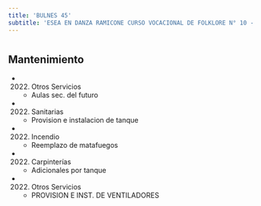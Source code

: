 ```yaml
---
title: 'BULNES 45'
subtitle: 'ESEA EN DANZA RAMICONE CURSO VOCACIONAL DE FOLKLORE N° 10 - ESC. SUPERIOR DE EDUCACIÓN ARTÍSTICA EN ARTE CERÁMICO N° 01'
---
```


#


## Mantenimiento

*  (2022) Otros Servicios 
    + Aulas sec. del futuro

*  (2022) Sanitarias 
    + Provision e instalacion de tanque

*  (2022) Incendio 
    + Reemplazo de matafuegos

*  (2022) Carpinterías 
    + Adicionales por tanque

*  (2022) Otros Servicios 
    + PROVISION E INST. DE VENTILADORES



